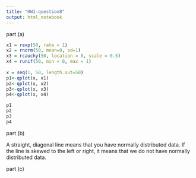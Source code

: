 ---
title: "HW1-question8"
output: html_notebook
---

part (a)

```{r}
x1 = rexp(50, rate = 1)
x2 = rnorm(50, mean=0, sd=1)
x3 = rcauchy(50, location = 0, scale = 0.5)
x4 = runif(50, min = 0, max = 1)
  
x = seq(1, 50, length.out=50)
p1<-qplot(x, x1)
p2<-qplot(x, x2)
p3<-qplot(x, x3)
p4<-qplot(x, x4)

p1
p2
p3
p4

```

part (b)

A straight, diagonal line means that you have normally distributed data. If the line is skewed to the left or right, it means that we do not have normally distributed data.

part (c)

```{r}

```
